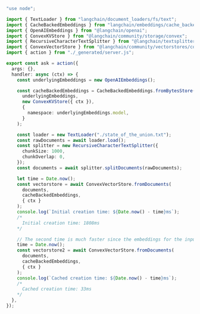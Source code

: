 ```typescript
"use node";

import { TextLoader } from "langchain/document_loaders/fs/text";
import { CacheBackedEmbeddings } from "langchain/embeddings/cache_backed";
import { OpenAIEmbeddings } from "@langchain/openai";
import { ConvexKVStore } from "@langchain/community/storage/convex";
import { RecursiveCharacterTextSplitter } from "@langchain/textsplitters";
import { ConvexVectorStore } from "@langchain/community/vectorstores/convex";
import { action } from "./_generated/server.js";

export const ask = action({
  args: {},
  handler: async (ctx) => {
    const underlyingEmbeddings = new OpenAIEmbeddings();

    const cacheBackedEmbeddings = CacheBackedEmbeddings.fromBytesStore(
      underlyingEmbeddings,
      new ConvexKVStore({ ctx }),
      {
        namespace: underlyingEmbeddings.model,
      }
    );

    const loader = new TextLoader("./state_of_the_union.txt");
    const rawDocuments = await loader.load();
    const splitter = new RecursiveCharacterTextSplitter({
      chunkSize: 1000,
      chunkOverlap: 0,
    });
    const documents = await splitter.splitDocuments(rawDocuments);

    let time = Date.now();
    const vectorstore = await ConvexVectorStore.fromDocuments(
      documents,
      cacheBackedEmbeddings,
      { ctx }
    );
    console.log(`Initial creation time: ${Date.now() - time}ms`);
    /*
      Initial creation time: 1808ms
    */

    // The second time is much faster since the embeddings for the input docs have already been added to the cache
    time = Date.now();
    const vectorstore2 = await ConvexVectorStore.fromDocuments(
      documents,
      cacheBackedEmbeddings,
      { ctx }
    );
    console.log(`Cached creation time: ${Date.now() - time}ms`);
    /*
      Cached creation time: 33ms
    */
  },
});
```